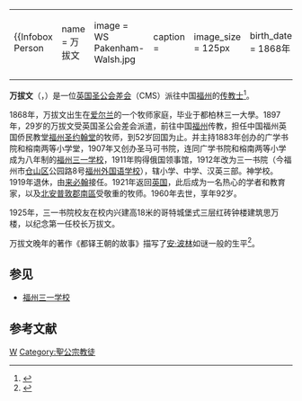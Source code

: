 {|align="right" 
|{{Infobox Person
| name   = 万拔文
| image     = WS Pakenham-Walsh.jpg
| caption  = 
| image_size  = 125px
| birth_date  = 1868年
| birth_place = 爱尔兰
| death_date  = 1960年4月26日
| death_place = 英国
}}
|-
|}
'''万拔文'''（{{lang|en|William Sandford Pakenham-Walsh}}，{{bd|1868年||1960年|4月26日|catIdx=W}}）是一位[[英国圣公会差会|英国圣公会差会]]（CMS）派往中国[[福州|福州]]的[[传教士|传教士]]<ref>{{Cite web |url=http://www.adam-matthew-publications.co.uk/collections_az/CMS-1-20/contents-of-reels.aspx |title=CHURCH MISSIONARY SOCIETY ARCHIVE Section I: East Asia Missions |accessdate=2009-07-07 |archive-date=2009-12-19 |archive-url=https://web.archive.org/web/20091219153803/http://www.adam-matthew-publications.co.uk/collections_az/cms-1-20/contents-of-reels.aspx |dead-url=no }}</ref>。

1868年，万拔文出生在[[爱尔兰|爱尔兰]]的一个牧师家庭，毕业于都柏林三一大學。1897年，29岁的万拔文受英国圣公会差会派遣，前往中国[[福州|福州]]传教，担任中国福州英国侨民教堂[[福州圣约翰堂|福州圣约翰堂]]的牧师，到52岁回国为止。并主持1883年创办的广学书院和榕南两等小学堂，1907年又创办圣马可书院，连同广学书院和榕南两等小学成为八年制的[[福州三一学校|福州三一学校]]，1911年购得俄国领事馆，1912年改为三一书院（今福州市[[仓山区|仓山区]]公园路8号[[福州外国语学校|福州外国语学校]]），辖小学、中学、汉英三部。神学校。1919年退休，由[[来必翰|来必翰]]接任。1921年返回[[英国|英国]]，此后成为一名热心的学者和教育家，以及[[北安普敦郡南區|北安普敦郡南區]]受敬重的牧师。1960年去世，享年92岁。

1925年，三一书院校友在校内兴建高18米的哥特城堡式三层红砖钟楼建筑思万楼，以纪念第一任校长万拔文。

万拔文晚年的著作《都铎王朝的故事》描写了[[安·波林|安·波林]]如谜一般的生平<ref>{{Cite web |url=http://www.amazon.com/Tudor-Story-Return-Anne-Boleyn/dp/0227676785 |title=About the Author |accessdate=2009-07-07 |archive-date=2007-09-29 |archive-url=https://web.archive.org/web/20070929200419/http://www.amazon.com/Tudor-Story-Return-Anne-Boleyn/dp/0227676785 |dead-url=no }}</ref>。

==参见==
*[[福州三一学校|福州三一学校]]

== 参考文献 ==
{{reflist}}

{{基督教传教士在福州}}

[[Category:在华基督教传教士|W]]
[[Category:聖公宗教徒|Category:聖公宗教徒]]